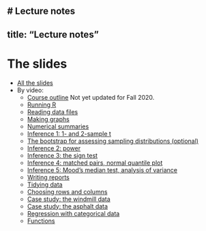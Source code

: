 # Lecture notes
---
title: "Lecture notes"
---

# The slides

- [All the slides](c32_all_slides.pdf)
- By video:
  - [Course outline](outline_c32_slides.pdf) Not yet updated for Fall 2020.
  - [Running R](running_R_slides.pdf)
  - [Reading data files](readfile_R_slides.pdf)
  - [Making graphs](graphs_R_slides.pdf)
  - [Numerical summaries](numsum_R_slides.pdf) 
  - [Inference 1: 1- and 2-sample t](inference_1_R_slides.pdf)
  - [The bootstrap for assessing sampling distributions (optional)](bootstrap_R_slides.pdf)
  - [Inference 2: power](inference_2_R_slides.pdf)
  - [Inference 3: the sign test](inference_3_R_slides.pdf)
  - [Inference 4: matched pairs, normal quantile plot](inference_4_R_slides.pdf)
  - [Inference 5: Mood's median test, analysis of variance](inference_5_R_slides.pdf)
  - [Writing reports](reports_R_slides.pdf)
  - [Tidying data](tidying_R_slides.pdf)
  - [Choosing rows and columns](choosing_R_slides.pdf)
  - [Case study: the windmill data](windmill_slides.pdf)
  - [Case study: the asphalt data](asphalt_slides.pdf)
  - [Regression with categorical data](with_categ_R_slides.pdf)
  - [Functions](functions_slides.pdf)

